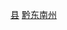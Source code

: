 {{Catnav|頁面分類|...|中国民族自治州|黔东南州|黔东南州行政区划|黔东南州县市}}
{{Catnav|頁面分類|...|贵州地州市|黔东南州|黔东南州行政区划|黔东南州县市}}
{{Catnav|頁面分類|...||贵州行政区划|贵州县级行政区|贵州县份}}
{{Catnav|頁面分類|...|县级行政区|中国县份|中国各省县份|贵州县份}}

{{catmore|黄平县|贵州省黄平县}}

[[Category:黔东南州县市|县]]
[[Category:贵州县份|黔东南州]]